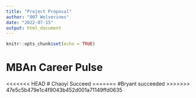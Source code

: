```yaml
---
title: "Project Proposal"
author: "007 Wolverines"
date: "2022-07-15"
output: html_document
---
```


```r
knitr::opts_chunk$set(echo = TRUE)
```

# MBAn Career Pulse

<<<<<<< HEAD
# Chaoyi Succeed
=======
#Bryant succeeded
>>>>>>> 47e5c5b479e1c4f9043b452d001a71149ffd0635
